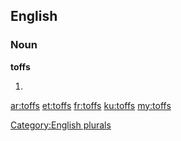 ==English==

===Noun===
'''toffs'''

# {{plural of|toff}}

[[Category:English plurals]]

[[ar:toffs]]
[[et:toffs]]
[[fr:toffs]]
[[ku:toffs]]
[[my:toffs]]